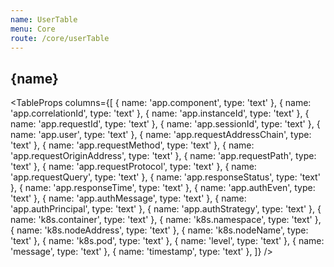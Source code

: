 ```yaml
---
name: UserTable
menu: Core
route: /core/userTable
---
```



<h2>{name}</h2>

<TableProps
  columns={[
    { name: 'app.component', type: 'text' },
    { name: 'app.correlationId', type: 'text' },
    { name: 'app.instanceId', type: 'text' },
    { name: 'app.requestId', type: 'text' },
    { name: 'app.sessionId', type: 'text' },
    { name: 'app.user', type: 'text' },
    { name: 'app.requestAddressChain', type: 'text' },
    { name: 'app.requestMethod', type: 'text' },
    { name: 'app.requestOriginAddress', type: 'text' },
    { name: 'app.requestPath', type: 'text' },
    { name: 'app.requestProtocol', type: 'text' },
    { name: 'app.requestQuery', type: 'text' },
    { name: 'app.responseStatus', type: 'text' },
    { name: 'app.responseTime', type: 'text' },
    { name: 'app.authEven', type: 'text' },
    { name: 'app.authMessage', type: 'text' },
    { name: 'app.authPrincipal', type: 'text' },
    { name: 'app.authStrategy', type: 'text' },
    { name: 'k8s.container', type: 'text' },
    { name: 'k8s.namespace', type: 'text' },
    { name: 'k8s.nodeAddress', type: 'text' },
    { name: 'k8s.nodeName', type: 'text' },
    { name: 'k8s.pod', type: 'text' },
    { name: 'level', type: 'text' },
    { name: 'message', type: 'text' },
    { name: 'timestamp', type: 'text' },
  ]}
/>
